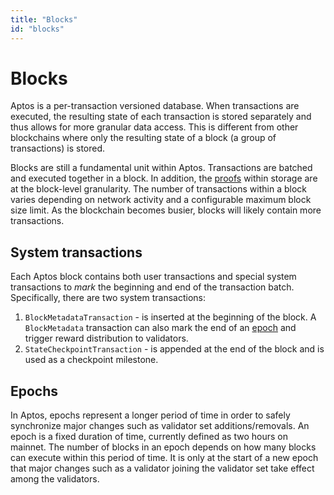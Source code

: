 ```yaml
---
title: "Blocks"
id: "blocks"
---
```


# Blocks

Aptos is a per-transaction versioned database. When transactions are executed, the resulting state of each transaction is stored separately and thus allows for more granular data access. This is different from other blockchains where only the resulting state of a block (a group of transactions) is stored.

Blocks are still a fundamental unit within Aptos. Transactions are batched and executed together in a block. In addition, the [proofs](./txns-states.mdx#proofs) within storage are at the block-level granularity. The number of transactions within a block varies depending on network activity and a configurable maximum block size limit. As the blockchain becomes busier, blocks will likely contain more transactions.

## System transactions

Each Aptos block contains both user transactions and special system transactions to _mark_ the beginning and end of the transaction batch. Specifically, there are two system transactions:

1. `BlockMetadataTransaction` - is inserted at the beginning of the block. A `BlockMetadata` transaction can also mark the end of an [epoch](#epochs) and trigger reward distribution to validators.
2. `StateCheckpointTransaction` - is appended at the end of the block and is used as a checkpoint milestone.

## Epochs

In Aptos, epochs represent a longer period of time in order to safely synchronize major changes such as validator set additions/removals. An epoch is a fixed duration of time, currently defined as two hours on mainnet. The number of blocks in an epoch depends on how many blocks can execute within this period of time. It is only at the start of a new epoch that major changes such as a validator joining the validator set take effect among the validators.
